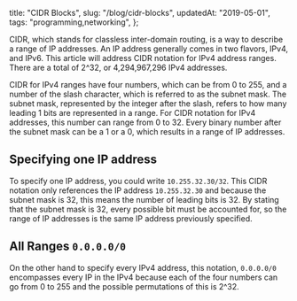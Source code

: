   title: "CIDR Blocks",
  slug: "/blog/cidr-blocks",
  updatedAt: "2019-05-01",
  tags: "programming,networking",
};

CIDR, which stands for classless inter-domain routing, is a way to describe a
range of IP addresses. An IP address generally comes in two flavors, IPv4,
and IPv6. This article will address CIDR notation for IPv4 address ranges.
There are a total of 2^32, or 4,294,967,296 IPv4 addresses.

CIDR for IPv4 ranges have four numbers, which can be from 0 to 255, and a
number of the slash character, which is referred to as the subnet mask. The
subnet mask, represented by the integer after the slash, refers to how many
leading 1 bits are represented in a range. For CIDR notation for IPv4
addresses, this number can range from 0 to 32. Every binary number after the
subnet mask can be a 1 or a 0, which results in a range of IP addresses.

## Specifying one IP address

To specify one IP address, you could write `10.255.32.30/32`. This CIDR
notation only references the IP address `10.255.32.30` and because the subnet
mask is 32, this means the number of leading bits is 32. By stating that the
subnet mask is 32, every possible bit must be accounted for, so the range of
IP addresses is the same IP address previously specified.

## All Ranges `0.0.0.0/0`

On the other hand to specify every IPv4 address, this notation, `0.0.0.0/0`
encompasses every IP in the IPv4 because each of the four numbers can go from
0 to 255 and the possible permutations of this is 2^32.
